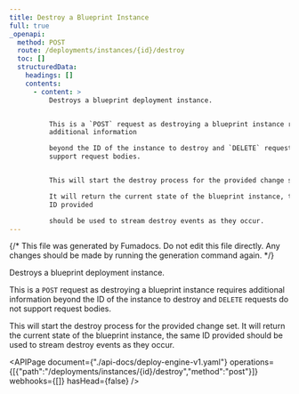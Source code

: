 ```yaml
---
title: Destroy a Blueprint Instance
full: true
_openapi:
  method: POST
  route: /deployments/instances/{id}/destroy
  toc: []
  structuredData:
    headings: []
    contents:
      - content: >
          Destroys a blueprint deployment instance.


          This is a `POST` request as destroying a blueprint instance requires
          additional information

          beyond the ID of the instance to destroy and `DELETE` requests do not
          support request bodies.


          This will start the destroy process for the provided change set.

          It will return the current state of the blueprint instance, the same
          ID provided

          should be used to stream destroy events as they occur.
---
```


{/* This file was generated by Fumadocs. Do not edit this file directly. Any changes should be made by running the generation command again. */}

Destroys a blueprint deployment instance.

This is a `POST` request as destroying a blueprint instance requires additional information
beyond the ID of the instance to destroy and `DELETE` requests do not support request bodies.

This will start the destroy process for the provided change set.
It will return the current state of the blueprint instance, the same ID provided
should be used to stream destroy events as they occur.


<APIPage document={"./api-docs/deploy-engine-v1.yaml"} operations={[{"path":"/deployments/instances/{id}/destroy","method":"post"}]} webhooks={[]} hasHead={false} />